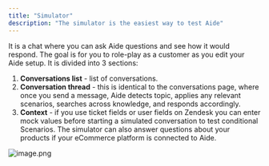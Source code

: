 ```yaml
---
title: "Simulator"
description: "The simulator is the easiest way to test Aide"
---
```


It is a chat where you can ask Aide questions and see how it would respond. The goal is for you to role-play as a customer as you edit your Aide setup. It is divided into 3 sections:

1. **Conversations list** - list of conversations.
2. **Conversation thread** - this is identical to the conversations page, where once you send a message, Aide detects topic, applies any relevant scenarios, searches across knowledge, and responds accordingly.
3. **Context** - if you use ticket fields or user fields on Zendesk you can enter mock values before starting a simulated conversation to test conditional Scenarios. The simulator can also answer questions about your products if your eCommerce platform is connected to Aide.

![image.png](/images/image%2039.png)
